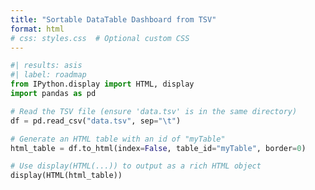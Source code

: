 ```yaml
---
title: "Sortable DataTable Dashboard from TSV"
format: html
# css: styles.css  # Optional custom CSS
---
```


```python
#| results: asis
#| label: roadmap
from IPython.display import HTML, display
import pandas as pd

# Read the TSV file (ensure 'data.tsv' is in the same directory)
df = pd.read_csv("data.tsv", sep="\t")

# Generate an HTML table with an id of "myTable"
html_table = df.to_html(index=False, table_id="myTable", border=0)

# Use display(HTML(...)) to output as a rich HTML object
display(HTML(html_table))
```

```{=html}
<!-- Include jQuery and DataTables from a CDN -->
<script src="https://code.jquery.com/jquery-3.7.1.min.js"></script>
<script src="https://cdn.datatables.net/2.2.2/js/dataTables.min.js"></script>
<link rel="stylesheet" href="https://cdn.datatables.net/2.2.2/css/dataTables.dataTables.min.css"/>

<!-- Initialize DataTables for the generated table -->
<script>
  $(document).ready(function() {
    $('#myTable').DataTable({
      paging: true,    // Enable pagination
      searching: true  // Enable the search/filter feature
      // Sorting is enabled by default.
    });
  });
</script>
```
